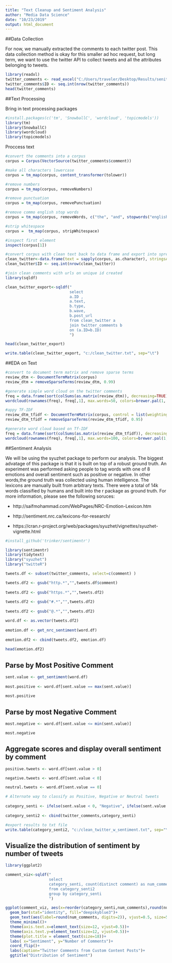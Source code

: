 ---
title: "Text Cleanup and Sentiment Analysis"
author: "Media Data Science"
date: "10/23/2019"
output: html_document
---

##Data Collection 

For now, we manually extracted the comments to each twitter post. This data collection method is okay for this smaller ad hoc request, but long term, we want to use the twitter API to collect tweets and all the attributes belonging to tweets. 

```{r warning=FALSE, message=FALSE}
library(readxl)
twitter_comments <- read_excel("C:/Users/traveler/Desktop/Results/senitment/twitter_comments.xlsx")
twitter_comments$ID <- seq.int(nrow(twitter_comments))
head(twitter_comments)
```


##Text Processing 

Bring in text processing packages
```{r warning=FALSE, message=FALSE}
#install.packages(c('tm', 'SnowballC', 'wordcloud', 'topicmodels'))
library(tm)
library(SnowballC)
library(wordcloud)
library(topicmodels)
```

Proccess text 
```{r warning=FALSE, message=FALSE}

#convert the comments into a corpus 
corpus = Corpus(VectorSource(twitter_comments$comment))

#make all characters lowercase
corpus = tm_map(corpus, content_transformer(tolower))

#remove numbers
corpus = tm_map(corpus, removeNumbers)

#remove punctuation
corpus = tm_map(corpus, removePunctuation)

#remove commo english stop words
corpus = tm_map(corpus, removeWords, c("the", "and", stopwords("english")))

#strip whitespace
corpus =  tm_map(corpus, stripWhitespace)

#inspect first element 
inspect(corpus[1])
```

```{r  warning=FALSE, message=FALSE}
#convert corpus with clean text back to data frame and export into spreadsheet
clean_twitter<-data.frame(text = sapply(corpus, as.character), stringsAsFactors = FALSE)
clean_twitter$ID <- seq.int(nrow(clean_twitter))

#join clean comments with urls on unique id created
library(sqldf)

clean_twitter_export<-sqldf("
                            select
                            a.ID ,
                            a.text,
                            b.type,
                            b.wave, 
                            b.post_url
                            from clean_twitter a 
                            join twitter_comments b 
                            on (a.ID=b.ID)
                            ")

head(clean_twitter_export)

write.table(clean_twitter_export, "c:/clean_twitter.txt", sep="\t")

```

##EDA on Text

```{r warning=FALSE, message=FALSE}
#convert to document term matrix and remove sparse terms
review_dtm <- DocumentTermMatrix(corpus)
review_dtm = removeSparseTerms(review_dtm, 0.99)

#generate simple word cloud on the twitter comments 
freq = data.frame(sort(colSums(as.matrix(review_dtm)), decreasing=TRUE))
wordcloud(rownames(freq), freq[,1], max.words=50, colors=brewer.pal(1, "Dark2"))
```

```{r message=FALSE, warning=FALSE}
#appy TF-IDF
review_dtm_tfidf <- DocumentTermMatrix(corpus, control = list(weighting = weightTfIdf))
review_dtm_tfidf = removeSparseTerms(review_dtm_tfidf, 0.95)

#generate word cloud based on Tf-IDF
freq = data.frame(sort(colSums(as.matrix(review_dtm_tfidf)), decreasing=TRUE))
wordcloud(rownames(freq), freq[,1], max.words=100, colors=brewer.pal(1, "Dark2"))
```


##Sentiment Analysis 

We will be using the syuzhet package to perform our analysis. The biggest advatage of this package is that it is built on top of a robust ground truth. An experiment was performed asking people to tag words with one of 8 emotions and overall sentiment such as positive or negative. In other words,the ground truth was collected using human intelligence. The lexicons are manually built from arbitrary texts. There were a total of 14k words classified by humans and built into the r package as ground truth. For more information, please see the following soruces:

* http://saifmohammad.com/WebPages/NRC-Emotion-Lexicon.htm

* http://sentiment.nrc.ca/lexicons-for-research/

* https://cran.r-project.org/web/packages/syuzhet/vignettes/syuzhet-vignette.html

```{r warning=FALSE, message=FALSE}
#install_github('trinker/sentimentr')

library(sentimentr)
library(tidytext)  
library("syuzhet")
library("twitteR")

```

```{r warning=FALSE, message=FALSE}
tweets.df <- subset(twitter_comments, select=c(comment) )

tweets.df2 <- gsub("http.*","",tweets.df$comment)
 
tweets.df2 <- gsub("https.*","",tweets.df2)
 
tweets.df2 <- gsub("#.*","",tweets.df2)
 
tweets.df2 <- gsub("@.*","",tweets.df2)


```


```{r warning=FALSE, message=FALSE}
word.df <- as.vector(tweets.df2)
 
emotion.df <- get_nrc_sentiment(word.df)
 
emotion.df2 <- cbind(tweets.df2, emotion.df) 
 
head(emotion.df2)
```

## Parse by Most Positive Comment 

```{r warning=FALSE, message=FALSE}
sent.value <- get_sentiment(word.df)
 
most.positive <- word.df[sent.value == max(sent.value)]
 
most.positive
```

## Parse by most Negative Comment

```{r warning=FALSE, message=FALSE}
most.negative <- word.df[sent.value <= min(sent.value)] 

most.negative 
```

## Aggregate scores and display overall sentiment by comment 

```{r warning=FALSE, message=FALSE}
positive.tweets <- word.df[sent.value > 0]

negative.tweets <- word.df[sent.value < 0]

neutral.tweets <- word.df[sent.value == 0]

# Alternate way to classify as Positive, Negative or Neutral tweets
 
category_senti <- ifelse(sent.value < 0, "Negative", ifelse(sent.value > 0, "Positive", "Neutral"))
 
category_senti2 <- cbind(twitter_comments,category_senti)

#export results to txt file 
write.table(category_senti2, "c:/clean_twitter_w_sentiment.txt", sep="\t")
```



## Visualize the distribution of sentiment by number of tweets 

```{r warning=FALSE, message=FALSE}
library(ggplot2)

comment_viz<-sqldf("
                   select 
                   category_senti, count(distinct comment) as num_comments 
                   from category_senti2
                   group by category_senti
                   ")

ggplot(comment_viz, aes(x=reorder(category_senti,num_comments),round(num_comments, digits=2)))+ 
  geom_bar(stat="identity", fill="deepskyblue3")+
  geom_text(aes(label=round(num_comments, digits=2)), vjust=0.5, size=5, position=position_dodge(width = 1), hjust=1.5)+
  theme_minimal()+
  theme(axis.text.x=element_text(size=12, vjust=0.5))+
  theme(axis.text.y=element_text(size=12, vjust=0.5))+
  theme(plot.title = element_text(size=18))+
  labs( x="Sentiment", y="Number of Comments")+
  coord_flip()+
  labs(caption="Twitter Comments from Custom Content Posts")+  
  ggtitle("Distribution of Sentiment")


```







